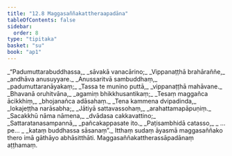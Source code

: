 ```yaml
---
title: "12.8 Maggasaññakattheraapadāna"
tableOfContents: false
sidebar:
  order: 8
type: "tipitaka"
basket: "su"
book: "ap1"
---
```



<DynamicBreadcrumb />

<Division number="66" book="ap1" bookNo="20" page="167">

<Paragraph number="2020" type="verses" book="ap1">
_“Padumuttarabuddhassa,_  
_sāvakā vanacārino;_  
_Vippanaṭṭhā brahāraññe,_  
_andhāva anusuyyare._  

</Paragraph>

</Division>
<Division number="67" book="ap1" bookNo="20" page="167">

<Paragraph number="2021" type="verses" book="ap1">
_Anussaritvā sambuddhaṃ,_  
_padumuttaranāyakaṃ;_  
_Tassa te munino puttā,_  
_vippanaṭṭhā mahāvane._  

</Paragraph>

</Division>
<Division number="68" book="ap1" bookNo="20" page="167">

<Paragraph number="2022" type="verses" book="ap1">
_Bhavanā oruhitvāna,_  
_agamiṃ bhikkhusantikaṃ;_  
_Tesaṃ maggañca ācikkhiṃ,_  
_bhojanañca adāsahaṃ._  

</Paragraph>

</Division>
<Division number="69" book="ap1" bookNo="20" page="167">

<Paragraph number="2023" type="verses" book="ap1">
_Tena kammena dvipadinda,_  
_lokajeṭṭha narāsabha;_  
_Jātiyā sattavassohaṃ,_  
_arahattamapāpuṇiṃ._  

</Paragraph>

</Division>
<Division number="70" book="ap1" bookNo="20" page="167">

<Paragraph number="2024" type="verses" book="ap1">
_Sacakkhū nāma nāmena,_  
_dvādasa cakkavattino;_  
_Sattaratanasampannā,_  
_pañcakappasate ito._  

</Paragraph>

</Division>
<Division number="71" book="ap1" bookNo="20" page="167">

<Paragraph number="2025" type="verses" book="ap1">
_Paṭisambhidā catasso,_  
_ …pe… _  
_kataṃ buddhassa sāsanaṃ”._  

</Paragraph>

<Paragraph number="2026" book="ap1">
Itthaṃ sudaṃ āyasmā maggasaññako thero imā gāthāyo abhāsitthāti.

</Paragraph>
</Division>

<Paragraph number="2027" type="center" book="ap1">
Maggasaññakattherassāpadānaṃ aṭṭhamaṃ.
</Paragraph>